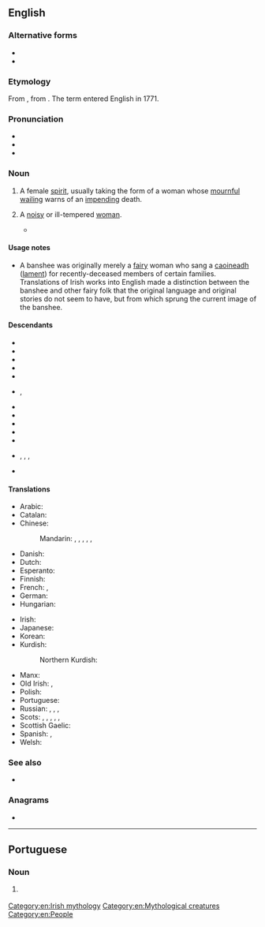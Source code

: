 {{also|Banshee}}
==English==
{{wikipedia}}

===Alternative forms===
* {{alter|en|banshie||dated}}
* {{alter|en|benshee||obsolete}}

===Etymology===
From {{bor|en|ga|bean sí}}, from {{der|en|sga|ben síde||lit=woman of the fairy mound}}. The term {{m|en||banshee}} entered English in 1771.

===Pronunciation===
* {{IPA|en|/bænˈʃiː/|/ˈbænʃiː/}}
* {{audio|en|en-us-banshee.ogg|Audio (US)}}
* {{rhymes|en|iː|s=2}}

===Noun===
{{en-noun}}

# {{lb|en|Irish [[folklore]]}} A female [[spirit]], usually taking the form of a woman whose [[mournful]] [[wailing]] warns of an [[impend]]ing death.
# {{lb|en|derogatory}} A [[noisy]] or ill-tempered [[woman]].
#* {{quote-book|en|year=1936|author=[[w:John T. McIntyre|John Thomas McIntyre]]|title=Steps Going Down|page=15|passage=Where's this old '''banshee''' that runs the place?}}

====Usage notes====
* A banshee was originally merely a [[fairy]] woman who sang a [[caoin|caoineadh]] ([[lament]]) for recently-deceased members of certain families. Translations of Irish works into English made a distinction between the banshee and other fairy folk that the original language and original stories do not seem to have, but from which sprung the current image of the banshee.

====Descendants====
{{rel-top}}
* {{desc|ar|بَانْشِي|bor=1}}
* {{desc|ca|banshee|bor=1}}
* {{desc|nl|banshee|bor=1}}
* {{desc|eo|banŝio|bor=1}}
* {{desc|fi|banshee|bor=1}}
* {{desc|fr|banshee|bor=1}}, {{l|fr|banshie}}
* {{desc|de|Banshee|bor=1}}
* {{desc|ja|バンシー|tr=banshī|bor=1}}
* {{desc|ko|반시|bor=1}}
* {{desc|kmr|banşî|bor=1}}
* {{desc|pt|banshee|bor=1}}
* {{desc|ru|ба́нши|bor=1}}, {{l|ru|банши́}}, {{l|ru|ба́ньши}}, {{l|ru|баньши́}}
* {{desc|es|banshee|bor=1}}
{{rel-bottom}}

====Translations====
{{trans-top|in Irish folklore, a female spirit}}
* Arabic: {{t|ar|بَانْشِي|f}}
* Catalan: {{t|ca|banshee|f}}
* Chinese:
*: Mandarin: {{qualifier|no exact term exists}} {{t|cmn|報喪女妖}}, {{t|cmn|报丧女妖|tr=bàosāng nǚyāo}}, {{t+|cmn|喪門神|sc=Hani}}, {{t+|cmn|丧门神|tr=sàngménshén|sc=Hani}} {{qualifier|"messenger of death"}}, {{t+|cmn|喪門星|sc=Hani}}, {{t+|cmn|丧门星|tr=sàngménxīng|sc=Hani}} {{qualifier|"messenger of death"}}
* Danish: {{t|da|bansheen}}
* Dutch: {{t+|nl|banshee|f}}
* Esperanto: {{t|eo|banŝio}}
* Finnish: {{t+|fi|banshee}}
* French: {{t+|fr|banshee|f}}, {{t+|fr|banshie|f}}
* German: {{t+|de|Banshee|f}}
* Hungarian: {{t|hu|sikítószellem}}
{{trans-mid}}
* Irish: {{t|ga|bean sí|f}}
* Japanese: {{t|ja|バンシー|tr=banshī|sc=Jpan}} {{t|ja|女妖精|tr=on'na yōsei|sc=Jpan}}
* Korean: {{t+|ko|반시|sc=Kore}}
* Kurdish:
*: Northern Kurdish: {{t|kmr|banşî|f}}
* Manx: {{t|gv|ben shee|f}}
* Old Irish: {{t|sga|ben síde|f}}, {{t|sga|baintsíde|f}}
* Polish: {{t|pl|szyszymora|f}}
* Portuguese: {{t|pt|banshee|f}}
* Russian: {{t+|ru|ба́нши|f}}, {{t+|ru|банши́|f}}, {{t+|ru|ба́ньши|f}}, {{t+|ru|баньши́|f}}
* Scots: {{t|sco|banshee}}, {{t|sco|banshi}}, {{t|sco|banshie}}, {{t|sco|benshee}}, {{t|sco|benshi}}, {{t|sco|benshie}}
* Scottish Gaelic: {{t|gd|bean-shìdh|f}}
* Spanish: {{t|es|banshee|f}}, {{t+|es|llorona|alt=La Llorona|f}} {{qualifier|slang}}
* Welsh: {{t|cy|cyhyraeth|f}}
{{trans-bottom}}

===See also===
* {{l|en|sidhe}}

===Anagrams===
* {{anagrams|en|a=abeehns|has-been|shabeen|shebean}}

[[Category:en:Irish mythology]]
[[Category:en:Mythological creatures]]
[[Category:en:People]]

----

==Portuguese==

===Noun===
{{pt-noun|f}}

# {{lb|pt|Irish folklore}} {{l|en|banshee}} {{gloss|a female spirit who warns of impending death}}